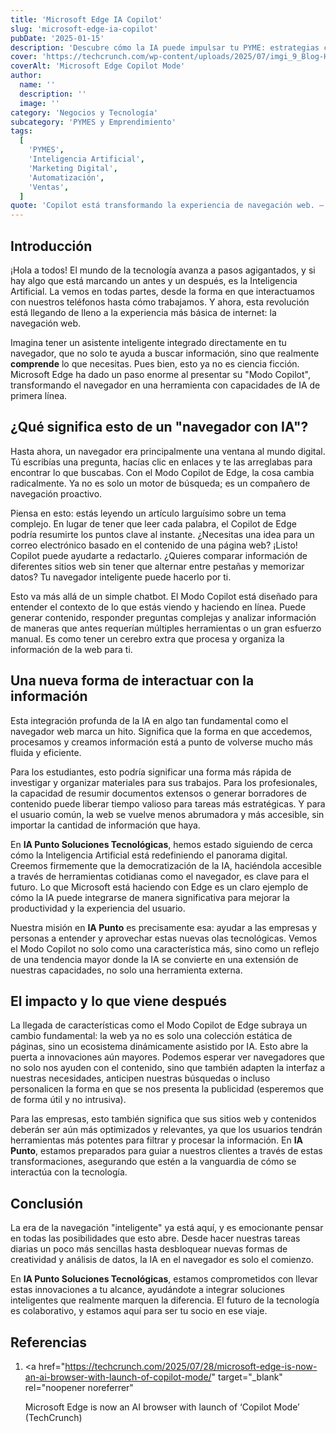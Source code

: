 ```yaml
---
title: 'Microsoft Edge IA Copilot'
slug: 'microsoft-edge-ia-copilot'
pubDate: '2025-01-15'
description: 'Descubre cómo la IA puede impulsar tu PYME: estrategias concretas de marketing, automatización y datos para aumentar ventas.'
cover: 'https://techcrunch.com/wp-content/uploads/2025/07/imgi_9_Blog-Hero1920b-1600x900-1.png?w=1024'
coverAlt: 'Microsoft Edge Copilot Mode'
author:
  name: ''
  description: ''
  image: ''
category: 'Negocios y Tecnología'
subcategory: 'PYMES y Emprendimiento'
tags:
  [
    'PYMES',
    'Inteligencia Artificial',
    'Marketing Digital',
    'Automatización',
    'Ventas',
  ]
quote: 'Copilot está transformando la experiencia de navegación web. — Marilyn Cardozo'
---
```

<h2 id="introduccion">Introducción</h2>

¡Hola a todos! El mundo de la tecnología avanza a pasos agigantados, y si hay algo que está marcando un antes y un después, es la Inteligencia Artificial. La vemos en todas partes, desde la forma en que interactuamos con nuestros teléfonos hasta cómo trabajamos. Y ahora, esta revolución está llegando de lleno a la experiencia más básica de internet: la navegación web.

Imagina tener un asistente inteligente integrado directamente en tu navegador, que no solo te ayuda a buscar información, sino que realmente **comprende** lo que necesitas. Pues bien, esto ya no es ciencia ficción. Microsoft Edge ha dado un paso enorme al presentar su "Modo Copilot", transformando el navegador en una herramienta con capacidades de IA de primera línea.

<h2 id="que-significa-navegador-con-ia">
  ¿Qué significa esto de un "navegador con IA"?
</h2>

Hasta ahora, un navegador era principalmente una ventana al mundo digital. Tú escribías una pregunta, hacías clic en enlaces y te las arreglabas para encontrar lo que buscabas. Con el Modo Copilot de Edge, la cosa cambia radicalmente. Ya no es solo un motor de búsqueda; es un compañero de navegación proactivo.

Piensa en esto: estás leyendo un artículo larguísimo sobre un tema complejo. En lugar de tener que leer cada palabra, el Copilot de Edge podría resumirte los puntos clave al instante. ¿Necesitas una idea para un correo electrónico basado en el contenido de una página web? ¡Listo! Copilot puede ayudarte a redactarlo. ¿Quieres comparar información de diferentes sitios web sin tener que alternar entre pestañas y memorizar datos? Tu navegador inteligente puede hacerlo por ti.

Esto va más allá de un simple chatbot. El Modo Copilot está diseñado para entender el contexto de lo que estás viendo y haciendo en línea. Puede generar contenido, responder preguntas complejas y analizar información de maneras que antes requerían múltiples herramientas o un gran esfuerzo manual. Es como tener un cerebro extra que procesa y organiza la información de la web para ti.

<h2 id="nueva-forma-interactuar-informacion">
  Una nueva forma de interactuar con la información
</h2>

Esta integración profunda de la IA en algo tan fundamental como el navegador web marca un hito. Significa que la forma en que accedemos, procesamos y creamos información está a punto de volverse mucho más fluida y eficiente.

Para los estudiantes, esto podría significar una forma más rápida de investigar y organizar materiales para sus trabajos. Para los profesionales, la capacidad de resumir documentos extensos o generar borradores de contenido puede liberar tiempo valioso para tareas más estratégicas. Y para el usuario común, la web se vuelve menos abrumadora y más accesible, sin importar la cantidad de información que haya.

En **IA Punto Soluciones Tecnológicas**, hemos estado siguiendo de cerca cómo la Inteligencia Artificial está redefiniendo el panorama digital. Creemos firmemente que la democratización de la IA, haciéndola accesible a través de herramientas cotidianas como el navegador, es clave para el futuro. Lo que Microsoft está haciendo con Edge es un claro ejemplo de cómo la IA puede integrarse de manera significativa para mejorar la productividad y la experiencia del usuario.

Nuestra misión en **IA Punto** es precisamente esa: ayudar a las empresas y personas a entender y aprovechar estas nuevas olas tecnológicas. Vemos el Modo Copilot no solo como una característica más, sino como un reflejo de una tendencia mayor donde la IA se convierte en una extensión de nuestras capacidades, no solo una herramienta externa.

<h2 id="impacto-y-lo-que-viene-despues">El impacto y lo que viene después</h2>

La llegada de características como el Modo Copilot de Edge subraya un cambio fundamental: la web ya no es solo una colección estática de páginas, sino un ecosistema dinámicamente asistido por IA. Esto abre la puerta a innovaciones aún mayores. Podemos esperar ver navegadores que no solo nos ayuden con el contenido, sino que también adapten la interfaz a nuestras necesidades, anticipen nuestras búsquedas o incluso personalicen la forma en que se nos presenta la publicidad (esperemos que de forma útil y no intrusiva).

Para las empresas, esto también significa que sus sitios web y contenidos deberán ser aún más optimizados y relevantes, ya que los usuarios tendrán herramientas más potentes para filtrar y procesar la información. En **IA Punto**, estamos preparados para guiar a nuestros clientes a través de estas transformaciones, asegurando que estén a la vanguardia de cómo se interactúa con la tecnología.

<h2 id="conclusion">Conclusión</h2>

La era de la navegación "inteligente" ya está aquí, y es emocionante pensar en todas las posibilidades que esto abre. Desde hacer nuestras tareas diarias un poco más sencillas hasta desbloquear nuevas formas de creatividad y análisis de datos, la IA en el navegador es solo el comienzo.

En **IA Punto Soluciones Tecnológicas**, estamos comprometidos con llevar estas innovaciones a tu alcance, ayudándote a integrar soluciones inteligentes que realmente marquen la diferencia. El futuro de la tecnología es colaborativo, y estamos aquí para ser tu socio en ese viaje.

<h2 id="referencias">Referencias</h2>

1.  <a
      href="https://techcrunch.com/2025/07/28/microsoft-edge-is-now-an-ai-browser-with-launch-of-copilot-mode/"
      target="_blank"
      rel="noopener noreferrer"
    >
      Microsoft Edge is now an AI browser with launch of ‘Copilot Mode’
      (TechCrunch)
    </a>
